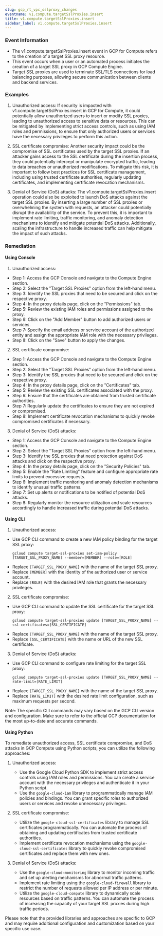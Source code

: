 ```yaml
--- 
slug: gcp_rt_vpc_sslproxy_changes
eventname: v1.compute.targetSslProxies.insert
title: v1.compute.targetSslProxies.insert
sidebar_label: v1.compute.targetSslProxies.insert
---
```

                       
### Event Information

- The v1.compute.targetSslProxies.insert event in GCP for Compute refers to the creation of a target SSL proxy resource.
- This event occurs when a user or an automated process initiates the creation of a target SSL proxy in GCP Compute Engine.
- Target SSL proxies are used to terminate SSL/TLS connections for load balancing purposes, allowing secure communication between clients and backend services.


### Examples

1. Unauthorized access: If security is impacted with v1.compute.targetSslProxies.insert in GCP for Compute, it could potentially allow unauthorized users to insert or modify SSL proxies, leading to unauthorized access to sensitive data or resources. This can be mitigated by implementing strict access controls, such as using IAM roles and permissions, to ensure that only authorized users or services have the necessary privileges to perform this action.

2. SSL certificate compromise: Another security impact could be the compromise of SSL certificates used by the target SSL proxies. If an attacker gains access to the SSL certificate during the insertion process, they could potentially intercept or manipulate encrypted traffic, leading to data breaches or unauthorized modifications. To mitigate this risk, it is important to follow best practices for SSL certificate management, including using trusted certificate authorities, regularly updating certificates, and implementing certificate revocation mechanisms.

3. Denial of Service (DoS) attacks: The v1.compute.targetSslProxies.insert operation could also be exploited to launch DoS attacks against the target SSL proxies. By inserting a large number of SSL proxies or overwhelming the system with requests, an attacker could potentially disrupt the availability of the service. To prevent this, it is important to implement rate limiting, traffic monitoring, and anomaly detection mechanisms to identify and mitigate potential DoS attacks. Additionally, scaling the infrastructure to handle increased traffic can help mitigate the impact of such attacks.

### Remediation

#### Using Console

1. Unauthorized access:
- Step 1: Access the GCP Console and navigate to the Compute Engine section.
- Step 2: Select the "Target SSL Proxies" option from the left-hand menu.
- Step 3: Identify the SSL proxies that need to be secured and click on the respective proxy.
- Step 4: In the proxy details page, click on the "Permissions" tab.
- Step 5: Review the existing IAM roles and permissions assigned to the proxy.
- Step 6: Click on the "Add Member" button to add authorized users or services.
- Step 7: Specify the email address or service account of the authorized entity and assign the appropriate IAM role with the necessary privileges.
- Step 8: Click on the "Save" button to apply the changes.

2. SSL certificate compromise:
- Step 1: Access the GCP Console and navigate to the Compute Engine section.
- Step 2: Select the "Target SSL Proxies" option from the left-hand menu.
- Step 3: Identify the SSL proxies that need to be secured and click on the respective proxy.
- Step 4: In the proxy details page, click on the "Certificates" tab.
- Step 5: Review the existing SSL certificates associated with the proxy.
- Step 6: Ensure that the certificates are obtained from trusted certificate authorities.
- Step 7: Regularly update the certificates to ensure they are not expired or compromised.
- Step 8: Implement certificate revocation mechanisms to quickly revoke compromised certificates if necessary.

3. Denial of Service (DoS) attacks:
- Step 1: Access the GCP Console and navigate to the Compute Engine section.
- Step 2: Select the "Target SSL Proxies" option from the left-hand menu.
- Step 3: Identify the SSL proxies that need protection against DoS attacks and click on the respective proxy.
- Step 4: In the proxy details page, click on the "Security Policies" tab.
- Step 5: Enable the "Rate Limiting" feature and configure appropriate rate limits to prevent excessive requests.
- Step 6: Implement traffic monitoring and anomaly detection mechanisms to identify unusual traffic patterns.
- Step 7: Set up alerts or notifications to be notified of potential DoS attacks.
- Step 8: Regularly monitor the resource utilization and scale resources accordingly to handle increased traffic during potential DoS attacks.

#### Using CLI

1. Unauthorized access:
- Use GCP CLI command to create a new IAM policy binding for the target SSL proxy:
  ```
  gcloud compute target-ssl-proxies set-iam-policy [TARGET_SSL_PROXY_NAME] --member=[MEMBER] --role=[ROLE]
  ```
- Replace `[TARGET_SSL_PROXY_NAME]` with the name of the target SSL proxy.
- Replace `[MEMBER]` with the identity of the authorized user or service account.
- Replace `[ROLE]` with the desired IAM role that grants the necessary privileges.

2. SSL certificate compromise:
- Use GCP CLI command to update the SSL certificate for the target SSL proxy:
  ```
  gcloud compute target-ssl-proxies update [TARGET_SSL_PROXY_NAME] --ssl-certificates=[SSL_CERTIFICATE]
  ```
- Replace `[TARGET_SSL_PROXY_NAME]` with the name of the target SSL proxy.
- Replace `[SSL_CERTIFICATE]` with the name or URL of the new SSL certificate.

3. Denial of Service (DoS) attacks:
- Use GCP CLI command to configure rate limiting for the target SSL proxy:
  ```
  gcloud compute target-ssl-proxies update [TARGET_SSL_PROXY_NAME] --rate-limit=[RATE_LIMIT]
  ```
- Replace `[TARGET_SSL_PROXY_NAME]` with the name of the target SSL proxy.
- Replace `[RATE_LIMIT]` with the desired rate limit configuration, such as maximum requests per second.

Note: The specific CLI commands may vary based on the GCP CLI version and configuration. Make sure to refer to the official GCP documentation for the most up-to-date and accurate commands.

#### Using Python

To remediate unauthorized access, SSL certificate compromise, and DoS attacks in GCP Compute using Python scripts, you can utilize the following approaches:

1. Unauthorized access:
   - Use the Google Cloud Python SDK to implement strict access controls using IAM roles and permissions. You can create a service account with the necessary privileges and authenticate it in your Python script.
   - Use the `google-cloud-iam` library to programmatically manage IAM policies and bindings. You can grant specific roles to authorized users or services and revoke unnecessary privileges.

2. SSL certificate compromise:
   - Utilize the `google-cloud-ssl-certificates` library to manage SSL certificates programmatically. You can automate the process of obtaining and updating certificates from trusted certificate authorities.
   - Implement certificate revocation mechanisms using the `google-cloud-ssl-certificates` library to quickly revoke compromised certificates and replace them with new ones.

3. Denial of Service (DoS) attacks:
   - Use the `google-cloud-monitoring` library to monitor incoming traffic and set up alerting mechanisms for abnormal traffic patterns.
   - Implement rate limiting using the `google-cloud-firewall` library to restrict the number of requests allowed per IP address or per minute.
   - Utilize the `google-cloud-compute` library to dynamically scale resources based on traffic patterns. You can automate the process of increasing the capacity of your target SSL proxies during high traffic periods.

Please note that the provided libraries and approaches are specific to GCP and may require additional configuration and customization based on your specific use case.


 